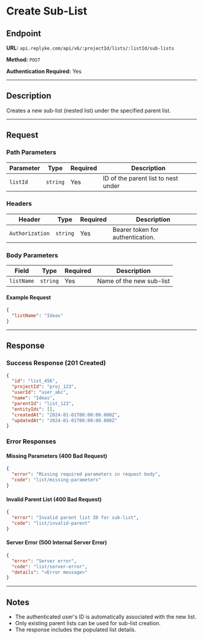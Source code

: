# Create Sub-List

## Endpoint

**URL:** `api.replyke.com/api/v6/:projectId/lists/:listId/sub-lists`

**Method:** `POST`

**Authentication Required:** Yes

---

## Description

Creates a new sub-list (nested list) under the specified parent list.

---

## Request

### Path Parameters

| Parameter | Type     | Required | Description                         |
| --------- | -------- | -------- | ----------------------------------- |
| `listId`  | `string` | Yes      | ID of the parent list to nest under |

### Headers

| Header          | Type     | Required | Description                      |
| --------------- | -------- | -------- | -------------------------------- |
| `Authorization` | `string` | Yes      | Bearer token for authentication. |

### Body Parameters

| Field      | Type     | Required | Description              |
| ---------- | -------- | -------- | ------------------------ |
| `listName` | `string` | Yes      | Name of the new sub-list |

#### Example Request

```json
{
  "listName": "Ideas"
}
```

---

## Response

### Success Response (201 Created)

```json
{
  "id": "list_456",
  "projectId": "proj_123",
  "userId": "user_abc",
  "name": "Ideas",
  "parentId": "list_123",
  "entityIds": [],
  "createdAt": "2024-01-01T00:00:00.000Z",
  "updatedAt": "2024-01-01T00:00:00.000Z"
}
```

### Error Responses

#### Missing Parameters (400 Bad Request)

```json
{
  "error": "Missing required parameters in request body",
  "code": "list/missing-parameters"
}
```

#### Invalid Parent List (400 Bad Request)

```json
{
  "error": "Invalid parent list ID for sub-list",
  "code": "list/invalid-parent"
}
```

#### Server Error (500 Internal Server Error)

```json
{
  "error": "Server error",
  "code": "list/server-error",
  "details": "<Error message>"
}
```

---

## Notes

* The authenticated user's ID is automatically associated with the new list.
* Only existing parent lists can be used for sub-list creation.
* The response includes the populated list details.
